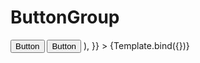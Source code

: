 

<Meta title="Button/ButtonGroup" component={ButtonGroup} />


# ButtonGroup

<Canvas>
  <Story
    name="ButtonGroup"
    args={{
      children: (
        <>
          <Button>Button</Button>
          <Button>Button</Button>
        </>
      ),
    }}
  >
    {Template.bind({})}
  </Story>
</Canvas>
